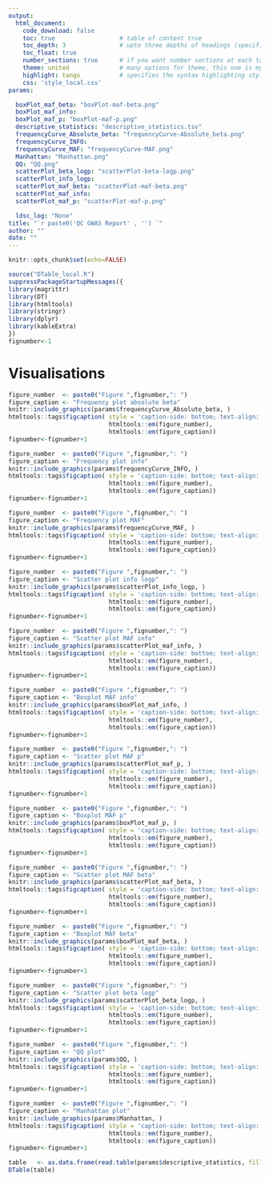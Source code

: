 ```yaml
---
output: 
  html_document:
    code_download: false
    toc: true                  # table of content true
    toc_depth: 3               # upto three depths of headings (specified by #, ## and ###)
    toc_float: true
    number_sections: true      # if you want number sections at each table header
    theme: united              # many options for theme, this one is my favorite.
    highlight: tango           # specifies the syntax highlighting style
    css: 'style_local.css'
params:

  boxPlot_maf_beta: "boxPlot-maf-beta.png"
  boxPlot_maf_info:
  boxPlot_maf_p: "boxPlot-maf-p.png"
  descriptive_statistics: "descriptive_statistics.tsv"
  frequencyCurve_Absolute_beta: "frequencyCurve-Absolute_beta.png"
  frequencyCurve_INFO:
  frequencyCurve_MAF: "frequencyCurve-MAF.png"
  Manhattan: "Manhattan.png"
  QQ: "QQ.png"
  scatterPlot_beta_logp: "scatterPlot-beta-logp.png"
  scatterPlot_info_logp:
  scatterPlot_maf_beta: "scatterPlot-maf-beta.png"
  scatterPlot_maf_info:
  scatterPlot_maf_p: "scatterPlot-maf-p.png"

  ldsc_log: "None"
title: "`r paste0('QC GWAS Report' , '') `"
author: ""
date: ""
---
```




```r
knitr::opts_chunk$set(echo=FALSE)
```

```r
source("DTable_local.R")
suppressPackageStartupMessages({
library(magrittr)
library(DT)
library(htmltools)
library(stringr)
library(dplyr)
library(kableExtra)
})
fignumber<-1
```

# Visualisations
```r
figure_number  <- paste0("Figure ",fignumber,": ")
figure_caption <- "Frequency plot absolute beta"
knitr::include_graphics(params$frequencyCurve_Absolute_beta, )
htmltools::tags$figcaption( style = 'caption-side: bottom; text-align: center; font-size: 85%%; color: #71879d',
                            htmltools::em(figure_number),
                            htmltools::em(figure_caption))
fignumber<-fignumber+1
```
```r
figure_number  <- paste0("Figure ",fignumber,": ")
figure_caption <- "Frequency plot info"
knitr::include_graphics(params$frequencyCurve_INFO, )
htmltools::tags$figcaption( style = 'caption-side: bottom; text-align: center; font-size: 85%%; color: #71879d',
                            htmltools::em(figure_number),
                            htmltools::em(figure_caption))
fignumber<-fignumber+1
```
```r
figure_number  <- paste0("Figure ",fignumber,": ")
figure_caption <- "Frequency plot MAF"
knitr::include_graphics(params$frequencyCurve_MAF, )
htmltools::tags$figcaption( style = 'caption-side: bottom; text-align: center; font-size: 85%%; color: #71879d',
                            htmltools::em(figure_number),
                            htmltools::em(figure_caption))
fignumber<-fignumber+1                            
```
```r
figure_number  <- paste0("Figure ",fignumber,": ")
figure_caption <- "Scatter plot info logp"
knitr::include_graphics(params$scatterPlot_info_logp, )
htmltools::tags$figcaption( style = 'caption-side: bottom; text-align: center; font-size: 85%%; color: #71879d',
                            htmltools::em(figure_number),
                            htmltools::em(figure_caption))
fignumber<-fignumber+1
```
```r
figure_number  <- paste0("Figure ",fignumber,": ")
figure_caption <- "Scatter plot MAF info"
knitr::include_graphics(params$scatterPlot_maf_info, )
htmltools::tags$figcaption( style = 'caption-side: bottom; text-align: center; font-size: 85%%; color: #71879d',
                            htmltools::em(figure_number),
                            htmltools::em(figure_caption))
fignumber<-fignumber+1
```
```r
figure_number  <- paste0("Figure ",fignumber,": ")
figure_caption <- "Boxplot MAF info"
knitr::include_graphics(params$boxPlot_maf_info, )
htmltools::tags$figcaption( style = 'caption-side: bottom; text-align: center; font-size: 85%%; color: #71879d',
                            htmltools::em(figure_number),
                            htmltools::em(figure_caption))
fignumber<-fignumber+1
```
```r
figure_number  <- paste0("Figure ",fignumber,": ")
figure_caption <- "Scatter plot MAF p"
knitr::include_graphics(params$scatterPlot_maf_p, )
htmltools::tags$figcaption( style = 'caption-side: bottom; text-align: center; font-size: 85%%; color: #71879d',
                            htmltools::em(figure_number),
                            htmltools::em(figure_caption))
fignumber<-fignumber+1
```
```r
figure_number  <- paste0("Figure ",fignumber,": ")
figure_caption <- "Boxplot MAF p"
knitr::include_graphics(params$boxPlot_maf_p, )
htmltools::tags$figcaption( style = 'caption-side: bottom; text-align: center; font-size: 85%%; color: #71879d',
                            htmltools::em(figure_number),
                            htmltools::em(figure_caption))
fignumber<-fignumber+1
```
```r
figure_number  <- paste0("Figure ",fignumber,": ")
figure_caption <- "Scatter plot MAF beta"
knitr::include_graphics(params$scatterPlot_maf_beta, )
htmltools::tags$figcaption( style = 'caption-side: bottom; text-align: center; font-size: 85%%; color: #71879d',
                            htmltools::em(figure_number),
                            htmltools::em(figure_caption))
fignumber<-fignumber+1
```
```r
figure_number  <- paste0("Figure ",fignumber,": ")
figure_caption <- "Boxplot MAF beta"
knitr::include_graphics(params$boxPlot_maf_beta, )
htmltools::tags$figcaption( style = 'caption-side: bottom; text-align: center; font-size: 85%%; color: #71879d',
                            htmltools::em(figure_number),
                            htmltools::em(figure_caption))
fignumber<-fignumber+1
```
```r
figure_number  <- paste0("Figure ",fignumber,": ")
figure_caption <- "Scatter plot beta logp"
knitr::include_graphics(params$scatterPlot_beta_logp, )
htmltools::tags$figcaption( style = 'caption-side: bottom; text-align: center; font-size: 85%%; color: #71879d',
                            htmltools::em(figure_number),
                            htmltools::em(figure_caption))
fignumber<-fignumber+1
```
```r
figure_number  <- paste0("Figure ",fignumber,": ")
figure_caption <- "QQ plot"
knitr::include_graphics(params$QQ, )
htmltools::tags$figcaption( style = 'caption-side: bottom; text-align: center; font-size: 85%%; color: #71879d',
                            htmltools::em(figure_number),
                            htmltools::em(figure_caption))
fignumber<-fignumber+1
```

```r
figure_number  <- paste0("Figure ",fignumber,": ")
figure_caption <- "Manhattan plot"
knitr::include_graphics(params$Manhattan, )
htmltools::tags$figcaption( style = 'caption-side: bottom; text-align: center; font-size: 85%%; color: #71879d',
                            htmltools::em(figure_number),
                            htmltools::em(figure_caption))
fignumber<-fignumber+1
```

```r
table   <- as.data.frame(read.table(params$descriptive_statistics, fill = T, sep = "\t", header = T),stringsAsFactors=F)
DTable(table)
```

